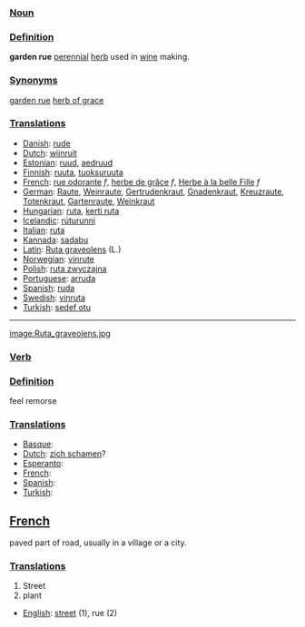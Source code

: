 ===[[Noun]]===

===[[Definition]]===
'''garden rue''' [[perennial]] [[herb]] used in [[wine]] making.

===[[Synonym]]s===

[[garden rue]]
[[herb of grace]]

===[[Translation]]s===

*[[Danish]]: [[rude]]
*[[Dutch]]: [[wijnruit]]
*[[Estonian]]: [[ruud]], [[aedruud]]
*[[Finnish]]: [[ruuta]], [[tuoksuruuta]]
*[[French]]: [[rue odorante]] ''f'', [[herbe de grâce]] ''f'', [[Herbe à la belle Fille]] ''f''
*[[German]]: [[Raute]], [[Weinraute]], [[Gertrudenkraut]], [[Gnadenkraut]], [[Kreuzraute]], [[Totenkraut]], [[Gartenraute]], [[Weinkraut]]
*[[Hungarian]]: [[ruta]], [[kerti ruta]]
*[[Icelandic]]: [[rúturunni]]
*[[Italian]]: [[ruta]]
*[[Kannada]]: [[sadabu]]
*[[Latin]]: [[Ruta graveolens]] (L.)
*[[Norwegian]]: [[vinrute]]
*[[Polish]]: [[ruta zwyczajna]]
*[[Portuguese]]: [[arruda]]
*[[Spanish]]: [[ruda]]
*[[Swedish]]: [[vinruta]]
*[[Turkish]]: [[sedef otu]]

----

[[image:Ruta_graveolens.jpg]]

===[[Verb]]===

===[[Definition]]===
feel remorse

===[[Translation]]s===
*[[Basque]]: [[]]
*[[Dutch]]: [[zich schamen]]?
*[[Esperanto]]: [[]]
*[[French]]: [[]]
*[[Spanish]]: [[]]
*[[Turkish]]: [[]]

==[[French]]==

paved part of road, usually in a village or a city.

===[[Translations]]===

#Street
#plant

*[[English]]: [[street]] (1), rue (2)